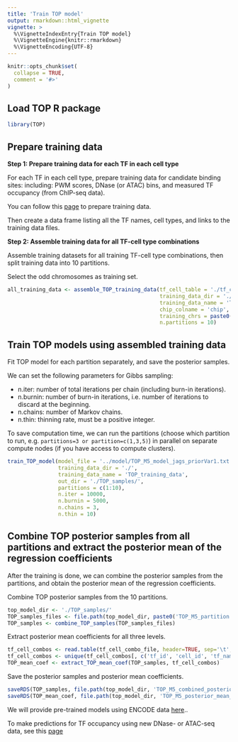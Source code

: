 ```yaml
---
title: 'Train TOP model'
output: rmarkdown::html_vignette
vignette: >
  %\VignetteIndexEntry{Train TOP model}
  %\VignetteEngine{knitr::rmarkdown}
  %\VignetteEncoding{UTF-8}
---
```


```r
knitr::opts_chunk$set(
  collapse = TRUE,
  comment = '#>'
)
```

Load TOP R package
---------------------
```r
library(TOP)
```


Prepare training data
---------------------

**Step 1: Prepare training data for each TF in each cell type**

For each TF in each cell type, prepare training data for candidate binding sites:
including: PWM scores, DNase (or ATAC) bins, 
and measured TF occupancy (from ChIP-seq data).

You can follow this [page](data_preparation.html) to prepare training data.

Then create a data frame listing all the TF names, cell types, 
and links to the training data files.

**Step 2: Assemble training data for all TF-cell type combinations**

Assemble training datasets for all training TF-cell type 
combinations, then split training data into 10 partitions.

Select the odd chromosomes as training set.
```r
all_training_data <- assemble_TOP_training_data(tf_cell_table = './tf_cell_table.txt',
                                                training_data_dir = './', 
                                                training_data_name = 'TOP_training_data',
                                                chip_colname = 'chip',
                                                training_chrs = paste0('chr', seq(1,21,2)), 
                                                n.partitions = 10)
```

Train TOP models using assembled training data
----------------------------------------------

Fit TOP model for each partition separately, and save the posterior samples.

We can set the following parameters for Gibbs sampling: 

- n.iter: number of total iterations per chain (including burn-in iterations).
- n.burnin: number of burn-in iterations, i.e. number of iterations to discard at the beginning.
- n.chains: number of Markov chains.
- n.thin: thinning rate, must be a positive integer.

To save computation time, we can run the partitions 
(choose which partition to run, e.g. `partitions=3 or partition=c(1,3,5)`) 
in parallel on separate compute nodes (if you have access to compute clusters). 

```r
train_TOP_model(model_file = '../model/TOP_M5_model_jags_priorVar1.txt',
                training_data_dir = './', 
                training_data_name = 'TOP_training_data',
                out_dir = './TOP_samples/',
                partitions = c(1:10),
                n.iter = 10000,
                n.burnin = 5000,
                n.chains = 3,
                n.thin = 10)
```

Combine TOP posterior samples from all partitions and extract the posterior mean of the regression coefficients
----------------------------------------------------------------------------------------------------------------

After the training is done, we can combine the posterior samples from the partitions,
and obtain the posterior mean of the regression coefficients.

Combine TOP posterior samples from the 10 partitions.
```r
top_model_dir <- './TOP_samples/'
TOP_samples_files <- file.path(top_model_dir, paste0('TOP_M5_partition', 1:10, '.posterior_samples.rds'))
TOP_samples <- combine_TOP_samples(TOP_samples_files)
```

Extract posterior mean coefficients for all three levels.
```r
tf_cell_combos <- read.table(tf_cell_combo_file, header=TRUE, sep='\t', stringsAsFactors = FALSE)
tf_cell_combos <- unique(tf_cell_combos[, c('tf_id', 'cell_id', 'tf_name', 'cell_type')])
TOP_mean_coef <- extract_TOP_mean_coef(TOP_samples, tf_cell_combos)
```

Save the posterior samples and posterior mean coefficients.
```r
saveRDS(TOP_samples, file.path(top_model_dir, 'TOP_M5_combined_posterior_samples.rds'))
saveRDS(TOP_mean_coef, file.path(top_model_dir, 'TOP_M5_posterior_mean_coef.rds'))
```

We will provide pre-trained models using ENCODE data
[here](https://users.cs.duke.edu/~amink/software/).. 

To make predictions for TF occupancy using new DNase- or ATAC-seq data,
see this [page](predict_TF_occupancy_with_trained_model.html)

